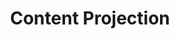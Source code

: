 ---
id: "angular_tf_hard_009"
questionType: "TRUE_FALSE"
title: "Content Projection"
statement: "ng-content is used for content projection in Angular components."
difficulty: "HARD"
category: "Angular"
correctAnswer: true
explanation: "ng-content allows insertion of external content into a component's template."
---